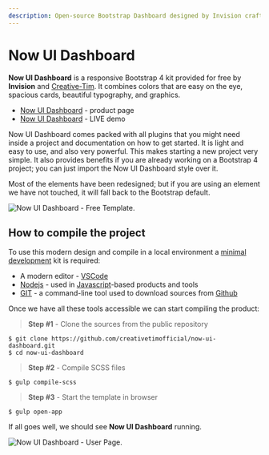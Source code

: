 ```yaml
---
description: Open-source Bootstrap Dashboard designed by Invision crafted by Creative-Tim
---
```


# Now UI Dashboard

**Now UI Dashboard** is a responsive Bootstrap 4 kit provided for free by **Invision** and [Creative-Tim](../partners/creative-tim.md). It combines colors that are easy on the eye, spacious cards, beautiful typography, and graphics.

- [Now UI Dashboard](https://bit.ly/3oiWrWo) - product page
- [Now UI Dashboard](https://bit.ly/3tPYjaq) - LIVE demo

Now UI Dashboard comes packed with all plugins that you might need inside a project and documentation on how to get started. It is light and easy to use, and also very powerful. This makes starting a new project very simple. It also provides benefits if you are already working on a Bootstrap 4 project; you can just import the Now UI Dashboard style over it.

Most of the elements have been redesigned; but if you are using an element we have not touched, it will fall back to the Bootstrap default.

![Now UI Dashboard - Free Template.](../../../static/assets/now-ui-dashboard.jpg)

## How to compile the project

To use this modern design and compile in a local environment a [minimal development](../tutorials/minimal-programming-kit.md) kit is required:

- A modern editor - [VSCode](https://code.visualstudio.com/)
- [Nodejs](https://nodejs.org/en/) - used in [Javascript](https://developer.mozilla.org/en-US/docs/Web/JavaScript)-based products and tools
- [GIT](https://git-scm.com/) - a command-line tool used to download sources from [Github](https://github.com/)

Once we have all these tools accessible we can start compiling the product:

> **Step #1** - Clone the sources from the public repository

```
$ git clone https://github.com/creativetimofficial/now-ui-dashboard.git
$ cd now-ui-dashboard
```

> **Step #2** - Compile SCSS files

```
$ gulp compile-scss
```

> **Step #3** - Start the template in browser

```
$ gulp open-app
```

If all goes well, we should see **Now UI Dashboard** running.

![Now UI Dashboard - User Page.](../../../static/assets/now-ui-dashboard-user-profile.jpg)
